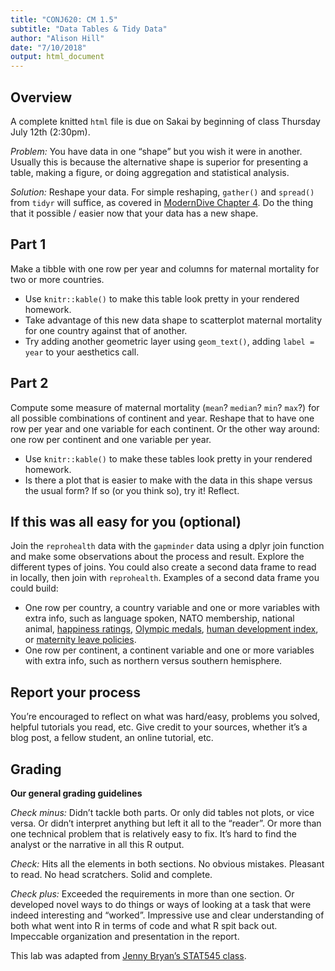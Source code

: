 ```yaml
---
title: "CONJ620: CM 1.5"
subtitle: "Data Tables & Tidy Data"
author: "Alison Hill"
date: "7/10/2018"
output: html_document
---
```

## Overview

A complete knitted `html` file is due on Sakai by beginning of class Thursday July 12th (2:30pm).

*Problem:* You have data in one “shape” but you wish it were in another. Usually this is because the alternative shape is superior for presenting a table, making a figure, or doing aggregation and statistical analysis.

*Solution:* Reshape your data. For simple reshaping, `gather()` and `spread()` from `tidyr` will suffice, as covered in [ModernDive Chapter 4](http://moderndive.netlify.com/4-tidy.html). Do the thing that it possible / easier now that your data has a new shape.

## Part 1

Make a tibble with one row per year and columns for maternal mortality for two or more countries.

- Use `knitr::kable()` to make this table look pretty in your rendered homework.
- Take advantage of this new data shape to scatterplot maternal mortality for one country against that of another.
- Try adding another geometric layer using `geom_text()`, adding `label = year` to your aesthetics call.


## Part 2

Compute some measure of maternal mortality (`mean`? `median`? `min`? `max`?) for all possible combinations of continent and year. Reshape that to have one row per year and one variable for each continent. Or the other way around: one row per continent and one variable per year.

- Use `knitr::kable()` to make these tables look pretty in your rendered homework.
- Is there a plot that is easier to make with the data in this shape versus the usual form? If so (or you think so), try it! Reflect.

## If this was all easy for you (optional)

Join the `reprohealth` data with the `gapminder` data using a dplyr join function and make some observations about the process and result. Explore the different types of joins. You could also create a second data frame to read in locally, then join with `reprohealth`. Examples of a second data frame you could build:

- One row per country, a country variable and one or more variables with extra info, such as language spoken, NATO membership, national animal, [happiness ratings](https://www.kaggle.com/unsdsn/world-happiness), [Olympic medals](https://www.kaggle.com/the-guardian/olympic-games), [human development index](http://hdr.undp.org/en/data), or [maternity leave policies](http://www.oecd.org/gender/data/length-of-maternity-leave-parental-leave-and-paid-father-specific-leave.htm).
- One row per continent, a continent variable and one or more variables with extra info, such as northern versus southern hemisphere.

## Report your process

You’re encouraged to reflect on what was hard/easy, problems you solved, helpful tutorials you read, etc. Give credit to your sources, whether it’s a blog post, a fellow student, an online tutorial, etc.

## Grading

__Our general grading guidelines__

_Check minus:_ Didn't tackle both parts. Or only did tables not plots, or vice versa. Or didn't interpret anything but left it all to the "reader". Or more than one technical problem that is relatively easy to fix. It's hard to find the analyst or the narrative in all this R output.

_Check:_ Hits all the elements in both sections. No obvious mistakes. Pleasant to read. No head scratchers. Solid and complete.

_Check plus:_ Exceeded the requirements in more than one section. Or developed novel ways to do things or ways of looking at a task that were indeed interesting and "worked". Impressive use and clear understanding of both what went into R in terms of code and what R spit back out. Impeccable organization and presentation in the report.

This lab was adapted from [Jenny Bryan's STAT545 class](http://stat545.com/hw04_tidy-data-joins.html).